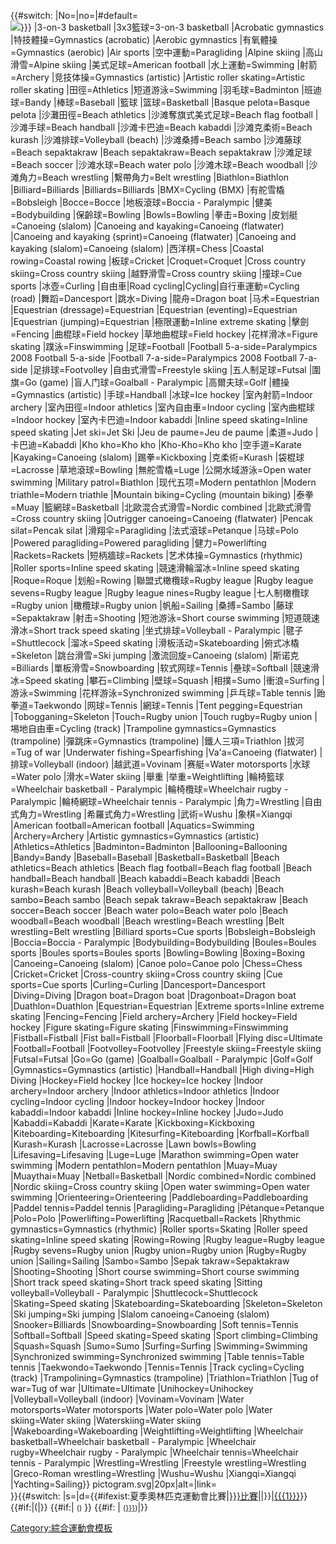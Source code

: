 {{#switch:{{{Image|}}} |No=|no=|#default=[[File:{{#switch: {{{1|}}}
|3-on-3 basketball |3x3籃球=3-on-3 basketball
|Acrobatic gymnastics |特技體操=Gymnastics (acrobatic)
|Aerobic gymnastics |有氧體操=Gymnastics (aerobic)
|Air sports |空中運動=Paragliding
|Alpine skiing |高山滑雪=Alpine skiing
|美式足球=American football
|水上運動=Swimming
|射箭=Archery
|竞技体操=Gymnastics (artistic)
|Artistic roller skating=Artistic roller skating
|田徑=Athletics
|短道游泳=Swimming
|羽毛球=Badminton
|班迪球=Bandy
|棒球=Baseball
|籃球 |篮球=Basketball
|Basque pelota=Basque pelota
|沙灘田徑=Beach athletics
|沙滩奪旗式美式足球=Beach flag football
|沙滩手球=Beach handball
|沙滩卡巴迪=Beach kabaddi
|沙滩克柔術=Beach kurash
|沙滩排球=Volleyball (beach)
|沙滩桑搏=Beach sambo
|沙滩藤球=Beach sepaktakraw
|Beach sepaktakraw=Beach sepaktakraw
|沙滩足球=Beach soccer
|沙滩水球=Beach water polo
|沙滩木球=Beach woodball
|沙滩角力=Beach wrestling 
|繫帶角力=Belt wrestling
|Biathlon=Biathlon
|Billiard=Billiards
|Billiards=Billiards
|BMX=Cycling (BMX)
|有舵雪橇=Bobsleigh
|Bocce=Bocce
|地板滾球=Boccia - Paralympic
|健美=Bodybuilding
|保齡球=Bowling
|Bowls=Bowling
|拳击=Boxing
|皮划艇=Canoeing (slalom)
|Canoeing and kayaking=Canoeing (flatwater)
|Canoeing and kayaking (sprint)=Canoeing (flatwater)
|Canoeing and kayaking (slalom)=Canoeing (slalom)
|西洋棋=Chess
|Coastal rowing=Coastal rowing
|板球=Cricket
|Croquet=Croquet
|Cross country skiing=Cross country skiing
|越野滑雪=Cross country skiing
|撞球=Cue sports
|冰壺=Curling
|自由車|Road cycling|Cycling|自行車運動=Cycling (road)
|舞蹈=Dancesport
|跳水=Diving
|龍舟=Dragon boat
|马术=Equestrian
|Equestrian (dressage)=Equestrian
|Equestrian (eventing)=Equestrian
|Equestrian (jumping)=Equestrian
|極限運動=Inline extreme skating
|擊劍=Fencing
|曲棍球=Field hockey
|草地曲棍球=Field hockey
|花样滑冰=Figure skating
|蹼泳=Finswimming
|足球=Football
|Football 5-a-side=Paralympics 2008 Football 5-a-side
|Football 7-a-side=Paralympics 2008 Football 7-a-side
|足排球=Footvolley
|自由式滑雪=Freestyle skiing
|五人制足球=Futsal
|圍旗=Go (game)
|盲人门球=Goalball - Paralympic
|高爾夫球=Golf
|體操=Gymnastics (artistic)
|手球=Handball
|冰球=Ice hockey
|室內射箭=Indoor archery
|室內田徑=Indoor athletics
|室內自由車=Indoor cycling
|室內曲棍球=Indoor hockey
|室內卡巴迪=Indoor kabaddi
|Inline speed skating=Inline speed skating
|Jet ski=Jet Ski
|Jeu de paume=Jeu de paume
|柔道=Judo
|卡巴迪=Kabaddi
|Kho kho=Kho kho
|Kho-Kho=Kho kho
|空手道=Karate
|Kayaking=Canoeing (slalom)
|踢拳=Kickboxing
|克柔術=Kurash
|袋棍球=Lacrosse
|草地滾球=Bowling
|無舵雪橇=Luge
|公開水域游泳=Open water swimming
|Military patrol=Biathlon
|现代五项=Modern pentathlon
|Modern triathle=Modern triathle
|Mountain biking=Cycling (mountain biking)
|泰拳=Muay
|籃網球=Basketball
|北歐混合式滑雪=Nordic combined
|北歐式滑雪=Cross country skiing
|Outrigger canoeing=Canoeing (flatwater)
|Pencak silat=Pencak silat
|滑翔伞=Paragliding
|法式滾球=Petanque
|马球=Polo
|Powered paragliding=Powered paragliding
|健力=Powerlifting
|Rackets=Rackets
|短柄牆球=Rackets
|艺术体操=Gymnastics (rhythmic)
|Roller sports=Inline speed skating
|競速滑輪溜冰=Inline speed skating
|Roque=Roque
|划船=Rowing
|聯盟式橄欖球=Rugby league
|Rugby league sevens=Rugby league
|Rugby league nines=Rugby league
|七人制橄欖球=Rugby union
|橄欖球=Rugby union
|帆船=Sailing
|桑搏=Sambo
|藤球=Sepaktakraw
|射击=Shooting
|短池游泳=Short course swimming
|短道競速滑冰=Short track speed skating
|坐式排球=Volleyball - Paralympic
|毽子=Shuttlecock
|溜冰=Speed skating
|滑板活动=Skateboarding
|俯式冰橇=Skeleton
|跳台滑雪=Ski jumping
|激流回旋=Canoeing (slalom) 
|斯诺克=Billiards 
|單板滑雪=Snowboarding 
|软式网球=Tennis 
|壘球=Softball 
|競速滑冰=Speed skating 
|攀石=Climbing 
|壁球=Squash 
|相撲=Sumo 
|衝浪=Surfing 
|游泳=Swimming 
|花样游泳=Synchronized swimming 
|乒乓球=Table tennis 
|跆拳道=Taekwondo 
|网球=Tennis 
|網球=Tennis 
|Tent pegging=Equestrian
|Tobogganing=Skeleton 
|Touch=Rugby union 
|Touch rugby=Rugby union 
|埸地自由車=Cycling (track) 
|Trampoline gymnastics=Gymnastics (trampoline) 
|彈跳床=Gymnastics (trampoline) 
|鐵人三項=Triathlon 
|拔河=Tug of war 
|Underwater fishing=Spearfishing 
|Va'a=Canoeing (flatwater) 
|排球=Volleyball (indoor) 
|越武道=Vovinam
|赛艇=Water motorsports 
|水球=Water polo 
|滑水=Water skiing 
|舉重 |举重=Weightlifting 
|輪椅籃球=Wheelchair basketball - Paralympic
|輪椅欖球=Wheelchair rugby - Paralympic
|輪椅網球=Wheelchair tennis - Paralympic
|角力=Wrestling 
|自由式角力=Wrestling 
|希羅式角力=Wrestling 
|武術=Wushu
|象棋=Xiangqi
|American football=American football
|Aquatics=Swimming
|Archery=Archery
|Artistic gymnastics=Gymnastics (artistic)
|Athletics=Athletics
|Badminton=Badminton
|Ballooning=Ballooning
|Bandy=Bandy
|Baseball=Baseball
|Basketball=Basketball
|Beach athletics=Beach athletics
|Beach flag football=Beach flag football
|Beach handball=Beach handball
|Beach kabaddi=Beach kabaddi
|Beach kurash=Beach kurash
|Beach volleyball=Volleyball (beach)
|Beach sambo=Beach sambo
|Beach sepak takraw=Beach sepaktakraw
|Beach soccer=Beach soccer
|Beach water polo=Beach water polo
|Beach woodball=Beach woodball
|Beach wrestling=Beach wrestling 
|Belt wrestling=Belt wrestling
|Billiard sports=Cue sports
|Bobsleigh=Bobsleigh
|Boccia=Boccia - Paralympic
|Bodybuilding=Bodybuilding
|Boules=Boules sports
|Boules sports=Boules sports
|Bowling=Bowling
|Boxing=Boxing
|Canoeing=Canoeing (slalom)
|Canoe polo=Canoe polo
|Chess=Chess
|Cricket=Cricket
|Cross-country skiing=Cross country skiing
|Cue sports=Cue sports
|Curling=Curling
|Dancesport=Dancesport
|Diving=Diving
|Dragon boat=Dragon boat
|Dragonboat=Dragon boat
|Duathlon=Duathlon
|Equestrian=Equestrian
|Extreme sports=Inline extreme skating
|Fencing=Fencing
|Field archery=Archery
|Field hockey=Field hockey
|Figure skating=Figure skating
|Finswimming=Finswimming
|Fistball=Fistball
|Fist ball=Fistball
|Floorball=Floorball
|Flying disc=Ultimate 
|Football=Football
|Footvolley=Footvolley
|Freestyle skiing=Freestyle skiing
|Futsal=Futsal
|Go=Go (game)
|Goalball=Goalball - Paralympic
|Golf=Golf
|Gymnastics=Gymnastics (artistic)
|Handball=Handball
|High diving=High Diving
|Hockey=Field hockey
|Ice hockey=Ice hockey
|Indoor archery=Indoor archery
|Indoor athletics=Indoor athletics
|Indoor cycling=Indoor cycling
|Indoor hockey=Indoor hockey
|Indoor kabaddi=Indoor kabaddi
|Inline hockey=Inline hockey
|Judo=Judo
|Kabaddi=Kabaddi
|Karate=Karate
|Kickboxing=Kickboxing
|Kiteboarding=Kiteboarding
|Kitesurfing=Kiteboarding
|Korfball=Korfball
|Kurash=Kurash
|Lacrosse=Lacrosse
|Lawn bowls=Bowling
|Lifesaving=Lifesaving
|Luge=Luge
|Marathon swimming=Open water swimming
|Modern pentathlon=Modern pentathlon
|Muay=Muay
|Muaythai=Muay
|Netball=Basketball
|Nordic combined=Nordic combined
|Nordic skiing=Cross country skiing
|Open water swimming=Open water swimming
|Orienteering=Orienteering
|Paddleboarding=Paddleboarding
|Paddel tennis=Paddel tennis
|Paragliding=Paragliding
|Pétanque=Petanque
|Polo=Polo
|Powerlifting=Powerlifting
|Racquetball=Rackets
|Rhythmic gymnastics=Gymnastics (rhythmic)
|Roller sports=Skating
|Roller speed skating=Inline speed skating
|Rowing=Rowing
|Rugby league=Rugby league
|Rugby sevens=Rugby union
|Rugby union=Rugby union
|Rugby=Rugby union
|Sailing=Sailing
|Sambo=Sambo
|Sepak takraw=Sepaktakraw
|Shooting=Shooting
|Short course swimming=Short course swimming
|Short track speed skating=Short track speed skating
|Sitting volleyball=Volleyball - Paralympic
|Shuttlecock=Shuttlecock
|Skating=Speed skating
|Skateboarding=Skateboarding
|Skeleton=Skeleton
|Ski jumping=Ski jumping
|Slalom canoeing=Canoeing (slalom) 
|Snooker=Billiards 
|Snowboarding=Snowboarding 
|Soft tennis=Tennis 
|Softball=Softball 
|Speed skating=Speed skating 
|Sport climbing=Climbing 
|Squash=Squash 
|Sumo=Sumo 
|Surfing=Surfing 
|Swimming=Swimming 
|Synchronized swimming=Synchronized swimming 
|Table tennis=Table tennis 
|Taekwondo=Taekwondo 
|Tennis=Tennis 
|Track cycling=Cycling (track) 
|Trampolining=Gymnastics (trampoline) 
|Triathlon=Triathlon 
|Tug of war=Tug of war 
|Ultimate=Ultimate 
|Unihockey=Unihockey
|Volleyball=Volleyball (indoor) 
|Vovinam=Vovinam
|Water motorsports=Water motorsports 
|Water polo=Water polo 
|Water skiing=Water skiing 
|Waterskiing=Water skiing 
|Wakeboarding=Wakeboarding
|Weightlifting=Weightlifting 
|Wheelchair basketball=Wheelchair basketball - Paralympic
|Wheelchair rugby=Wheelchair rugby - Paralympic
|Wheelchair tennis=Wheelchair tennis - Paralympic
|Wrestling=Wrestling 
|Freestyle wrestling=Wrestling 
|Greco-Roman wrestling=Wrestling 
|Wushu=Wushu
|Xiangqi=Xiangqi 
|Yachting=Sailing}} pictogram.svg|20px|alt=|link=]]}}{{#switch:{{{Format|}}} |s=[[夏季奥林匹克运动会{{{1}}}比赛|{{{1}}}]]|d={{#ifexist:夏季奧林匹克運動會{{{1}}}比賽|[[夏季奧林匹克運動會{{{1|}}}比賽|{{{1}}}]]|{{{1|}}}}}|[[{{{1}}}]]}}{{#if:{{{detailed|}}}|({{detailslink|{{{detailed|{{PAGENAME}}比賽}}}}}|}} {{#if:{{{Events|}}}| <small>({{{Events}}})</small> }}  {{#if:{{{Competitors|}}} | <small>([[{{{Competitors|}}}]])</small>|}}<noinclude>
{{documentation}}
[[Category:綜合運動會模板]]
</noinclude>